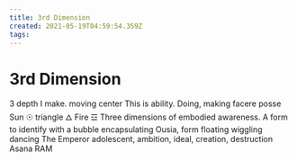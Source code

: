```yaml
---
title: 3rd Dimension
created: 2021-05-19T04:59:54.359Z
tags:
---
```


# 3rd Dimension

3
depth
I make.
moving center
This is ability.
Doing, making
facere
posse
Sun ☉
triangle 🜂
Fire ☲
Three dimensions of embodied awareness.
A form to identify with
a bubble encapsulating
Ousia, form floating wiggling dancing
The Emperor
adolescent, ambition, ideal, creation, destruction
Asana
RAM
